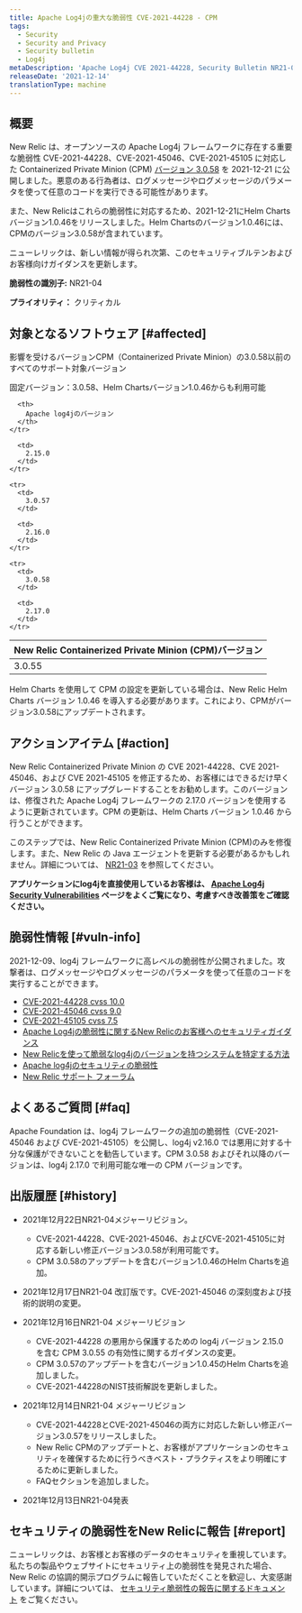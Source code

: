```yaml
---
title: Apache Log4jの重大な脆弱性 CVE-2021-44228 - CPM
tags:
  - Security
  - Security and Privacy
  - Security bulletin
  - Log4j
metaDescription: 'Apache Log4j CVE 2021-44228, Security Bulletin NR21-04 (Containerized Private Minions)'
releaseDate: '2021-12-14'
translationType: machine
---
```


## 概要

New Relic は、オープンソースの Apache Log4j フレームワークに存在する重要な脆弱性 CVE-2021-44228、CVE-2021-45046、CVE-2021-45105 に対応した Containerized Private Minion (CPM) [バージョン 3.0.58](/docs/release-notes/synthetics-release-notes/containerized-private-minions-release-notes/containerized-private-minion-cpm-3058/) を 2021-12-21 に公開しました。悪意のある行為者は、ログメッセージやログメッセージのパラメータを使って任意のコードを実行できる可能性があります。

また、New Relicはこれらの脆弱性に対応するため、2021-12-21にHelm Chartsバージョン1.0.46をリリースしました。Helm Chartsのバージョン1.0.46には、CPMのバージョン3.0.58が含まれています。

ニューレリックは、新しい情報が得られ次第、このセキュリティブルテンおよびお客様向けガイダンスを更新します。

**脆弱性の識別子:** NR21-04

**プライオリティ：** クリティカル

## 対象となるソフトウェア [#affected]

影響を受けるバージョンCPM（Containerized Private Minion）の3.0.58以前のすべてのサポート対象バージョン

固定バージョン：3.0.58、Helm Chartsバージョン1.0.46からも利用可能

<table>
  <thead>
    <tr>
      <th>
        New Relic Containerized Private Minion (CPM)バージョン
      </th>

      <th>
        Apache log4jのバージョン
      </th>
    </tr>
  </thead>

  <tbody>
    <tr>
      <td>
        3.0.55
      </td>

      <td>
        2.15.0
      </td>
    </tr>

    <tr>
      <td>
        3.0.57
      </td>

      <td>
        2.16.0
      </td>
    </tr>

    <tr>
      <td>
        3.0.58
      </td>

      <td>
        2.17.0
      </td>
    </tr>
  </tbody>
</table>

Helm Charts を使用して CPM の設定を更新している場合は、New Relic Helm Charts バージョン 1.0.46 を導入する必要があります。これにより、CPMがバージョン3.0.58にアップデートされます。

## アクションアイテム [#action]

New Relic Containerized Private Minion の CVE 2021-44228、CVE 2021-45046、および CVE 2021-45105 を修正するため、お客様にはできるだけ早くバージョン 3.0.58 にアップグレードすることをお勧めします。このバージョンは、修復された Apache Log4j フレームワークの 2.17.0 バージョンを使用するように更新されています。CPM の更新は、Helm Charts バージョン 1.0.46 から行うことができます。

このステップでは、New Relic Containerized Private Minion (CPM)のみを修復します。また、New Relic の Java エージェントを更新する必要があるかもしれません。詳細については、 [NR21-03](/docs/security/new-relic-security/security-bulletins/security-bulletin-nr21-03) を参照してください。

**アプリケーションにlog4jを直接使用しているお客様は、 [Apache Log4j Security Vulnerabilities](https://logging.apache.org/log4j/2.x/security.html) ページをよくご覧になり、考慮すべき改善策をご確認ください。**

## 脆弱性情報 [#vuln-info]

2021-12-09、log4j フレームワークに高レベルの脆弱性が公開されました。攻撃者は、ログメッセージやログメッセージのパラメータを使って任意のコードを実行することができます。

* [CVE-2021-44228 cvss 10.0](https://cve.mitre.org/cgi-bin/cvename.cgi?name=CVE-2021-44228)
* [CVE-2021-45046 cvss 9.0](https://cve.mitre.org/cgi-bin/cvename.cgi?name=CVE-2021-45046)
* [CVE-2021-45105 cvss 7.5](https://cve.mitre.org/cgi-bin/cvename.cgi?name=CVE-2021-45105)
* [Apache Log4jの脆弱性に関するNew Relicのお客様へのセキュリティガイダンス](https://newrelic.com/blog/nerdlog/security-guidance-for-log4j)
* [New Relicを使って脆弱なlog4jのバージョンを持つシステムを特定する方法](https://newrelic.com/blog/how-to-relic/new-relic-log4j-detection)
* [Apache log4jのセキュリティの脆弱性](https://logging.apache.org/log4j/2.x/security.html)
* [New Relic サポート フォーラム](https://discuss.newrelic.com/t/log4j-zero-day-vulnerability-and-the-new-relic-java-agent/170322)

## よくあるご質問 [#faq]

<CollapserGroup>
  <Collapser
    id="357-update"
    title="すでにCPM 3.0.55にアップデートしました。3.0.58にアップデートする必要がありますか？"
  >
    Apache Foundation は、log4j フレームワークの追加の脆弱性（CVE-2021-45046 および CVE-2021-45105）を公開し、log4j v2.16.0 では悪用に対する十分な保護ができないことを勧告しています。CPM 3.0.58 およびそれ以降のバージョンは、log4j 2.17.0 で利用可能な唯一の CPM バージョンです。
  </Collapser>
</CollapserGroup>

## 出版履歴 [#history]

* 2021年12月22日NR21-04メジャーリビジョン。

  * CVE-2021-44228、CVE-2021-45046、およびCVE-2021-45105に対応する新しい修正バージョン3.0.58が利用可能です。
  * CPM 3.0.58のアップデートを含むバージョン1.0.46のHelm Chartsを追加。

* 2021年12月17日NR21-04 改訂版です。CVE-2021-45046 の深刻度および技術的説明の変更。

* 2021年12月16日NR21-04 メジャーリビジョン

  * CVE-2021-44228 の悪用から保護するための log4j バージョン 2.15.0 を含む CPM 3.0.55 の有効性に関するガイダンスの変更。
  * CPM 3.0.57のアップデートを含むバージョン1.0.45のHelm Chartsを追加しました。
  * CVE-2021-44228のNIST技術解説を更新しました。

* 2021年12月14日NR21-04 メジャーリビジョン

  * CVE-2021-44228とCVE-2021-45046の両方に対応した新しい修正バージョン3.0.57をリリースしました。
  * New Relic CPMのアップデートと、お客様がアプリケーションのセキュリティを確保するために行うべきベスト・プラクティスをより明確にするために更新しました。
  * FAQセクションを追加しました。

* 2021年12月13日NR21-04発表

## セキュリティの脆弱性をNew Relicに報告 [#report]

ニューレリックは、お客様とお客様のデータのセキュリティを重視しています。私たちの製品やウェブサイトにセキュリティ上の脆弱性を発見された場合、New Relic の協調的開示プログラムに報告していただくことを歓迎し、大変感謝しています。詳細については、 [セキュリティ脆弱性の報告に関するドキュメント](/docs/security/new-relic-security/data-privacy/reporting-security-vulnerabilities) をご覧ください。
